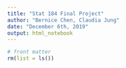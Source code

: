 ```yaml
---
title: "Stat 184 Final Project"
author: "Bernice Chen, Claudia Jung"
date: "December 6th, 2019"
output: html_notebook
---
```



```r
# front matter
rm(list = ls())
```